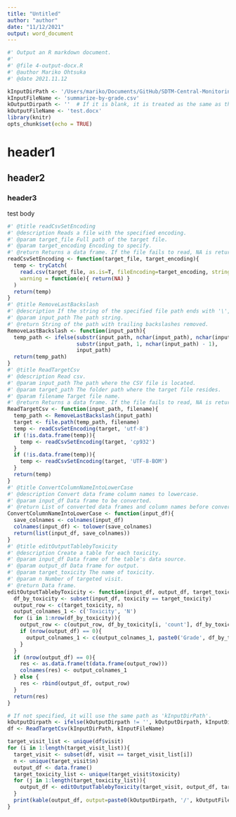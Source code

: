 ```yaml
---
title: "Untitled"
author: "author"
date: "11/12/2021"
output: word_document
---
```

```r
#' Output an R markdown document.
#'
#' @file 4-output-docx.R
#' @author Mariko Ohtsuka
#' @date 2021.11.12
```
```r
kInputDirPath <- '/Users/mariko/Documents/GitHub/SDTM-Central-Monitoring/TEST/temp/'
kInputFileName <- 'summarize-by-grade.csv'
kOutputDirpath <- ''  # If it is blank, it is treated as the same as the path set in the "kInputDirPath" variable.
kOutputFileName <- 'test.docx'
library(knitr)
opts_chunk$set(echo = TRUE)
```
# header1
## header2
### header3
test body
```r
#' @title readCsvSetEncoding
#' @description Reads a file with the specified encoding.
#' @param target_file Full path of the target file.
#' @param target_encoding Encoding to specify.
#' @return Returns a data frame. If the file fails to read, NA is returned.
readCsvSetEncoding <- function(target_file, target_encoding){
  temp <- tryCatch(
    read.csv(target_file, as.is=T, fileEncoding=target_encoding, stringsAsFactors=F, na.strings=""),
    warning = function(e){ return(NA) }
  )
  return(temp)
}
#' @title RemoveLastBackslash
#' @description If the string of the specified file path ends with '\', remove the '\'.
#' @param input_path The path string.
#' @return String of the path with trailing backslashes removed.
RemoveLastBackslash <- function(input_path){
  temp_path <- ifelse(substr(input_path, nchar(input_path), nchar(input_path)) == '/',
                      substr(input_path, 1, nchar(input_path) - 1),
                      input_path)
  return(temp_path)
}
#' @title ReadTargetCsv
#' @description Read csv.
#' @param input_path The path where the CSV file is located.
#' @param target_path The folder path where the target file resides.
#' @param filename Target file name.
#' @return Returns a data frame. If the file fails to read, NA is returned.
ReadTargetCsv <- function(input_path, filename){
  temp_path <- RemoveLastBackslash(input_path)
  target <- file.path(temp_path, filename)
  temp <- readCsvSetEncoding(target, 'utf-8')
  if (!is.data.frame(temp)){
    temp <- readCsvSetEncoding(target, 'cp932')
  }
  if (!is.data.frame(temp)){
    temp <- readCsvSetEncoding(target, 'UTF-8-BOM')
  }
  return(temp)
}
#' @title ConvertColumnNameIntoLowerCase
#' @description Convert data frame column names to lowercase.
#' @param input_df Data frame to be converted.
#' @return List of converted data frames and column names before conversion.
ConvertColumnNameIntoLowerCase <- function(input_df){
  save_colnames <- colnames(input_df)
  colnames(input_df) <- tolower(save_colnames)
  return(list(input_df, save_colnames))
}
#' @title editOutputTablebyToxicity
#' @description Create a table for each toxicity.
#' @param input_df Data frame of the table's data source.
#' @param output_df Data frame for output.
#' @param target_toxicity The name of toxicity.
#' @param n Number of targeted visit.
#' @return Data frame.
editOutputTablebyToxicity <- function(input_df, output_df, target_toxicity, n){
  df_by_toxicity <- subset(input_df, toxicity == target_toxicity)
  output_row <- c(target_toxicity, n)
  output_colnames_1 <- c('Toxicity', 'N')
  for (i in 1:nrow(df_by_toxicity)){
    output_row <- c(output_row, df_by_toxicity[i, 'count'], df_by_toxicity[i, 'percent'])
    if (nrow(output_df) == 0){
      output_colnames_1 <- c(output_colnames_1, paste0('Grade', df_by_toxicity[i, 'grade'], '(n)'), paste0('Grade', df_by_toxicity[i, 'grade'], '(%)'))
    }
  }
  if (nrow(output_df) == 0){
    res <- as.data.frame(t(data.frame(output_row)))
    colnames(res) <- output_colnames_1
  } else {
    res <- rbind(output_df, output_row)
  }
  return(res)
}
```
```r
# If not specified, it will use the same path as 'kInputDirPath'.
kOutputDirpath <- ifelse(kOutputDirpath != '', kOutputDirpath, kInputDirPath)
df <- ReadTargetCsv(kInputDirPath, kInputFileName)
```
```r
target_visit_list <- unique(df$visit)
for (i in 1:length(target_visit_list)){
  target_visit <- subset(df, visit == target_visit_list[i])
  n <- unique(target_visit$n)
  output_df <- data.frame()
  target_toxicity_list <- unique(target_visit$toxicity)
  for (j in 1:length(target_toxicity_list)){
    output_df <- editOutputTablebyToxicity(target_visit, output_df, target_toxicity_list[j], n)
  }
  print(kable(output_df, output=paste0(kOutputDirpath, '/', kOutputFileName), caption=paste0('Phase:', target_visit_list[i]), row.names=F))
}
```
